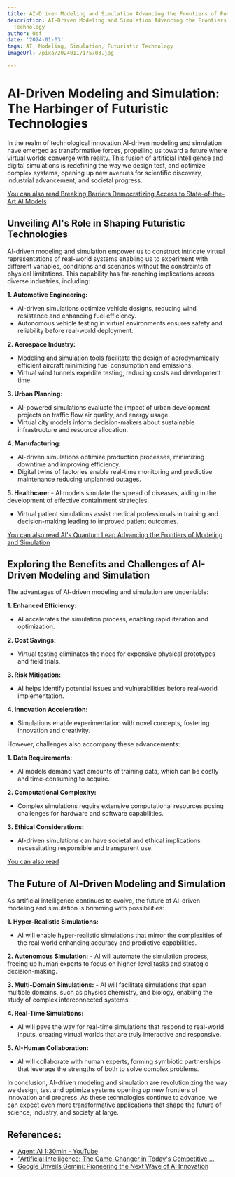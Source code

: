 ```yaml
---
title: AI-Driven Modeling and Simulation Advancing the Frontiers of Futuristic Technology
description: AI-Driven Modeling and Simulation Advancing the Frontiers of Futuristic
  Technology
author: Usf
date: '2024-01-03'
tags: AI, Modeling, Simulation, Futuristic Technology
imageUrl: /pixa/20240117175703.jpg

---
```

# AI-Driven Modeling and Simulation: The Harbinger of Futuristic Technologies

In the realm of technological  innovation AI-driven modeling and  simulation have emerged as transformative forces, propelling us toward  a  future  where virtual worlds converge with reality. This fusion of artificial intelligence and  digital simulations is redefining the way we design test, and optimize  complex systems, opening  up new avenues  for scientific discovery, industrial advancement, and societal progress.

[You can also read Breaking Barriers Democratizing Access  to  State-of-the-Art AI Models](Breaking%20Barriers%20Democratizing%20Access%20to%20State-of-the-Art%20AI%20Models)


## Unveiling AI's Role in Shaping Futuristic Technologies

AI-driven modeling and simulation empower us to construct intricate  virtual  representations of real-world systems enabling us to experiment with different variables, conditions and scenarios without the constraints of physical limitations. This capability has far-reaching implications  across diverse industries, including:

**1. Automotive Engineering:**
   - AI-driven simulations optimize vehicle designs, reducing wind resistance  and enhancing  fuel efficiency.
   - Autonomous vehicle testing in virtual environments ensures safety and reliability before real-world deployment.

**2. Aerospace  Industry:**
   - Modeling and  simulation tools  facilitate  the design of  aerodynamically efficient aircraft minimizing fuel consumption and emissions.
   - Virtual wind tunnels expedite testing, reducing costs and development time.

**3.  Urban Planning:**
   -  AI-powered simulations evaluate the impact of urban development projects on traffic flow air quality,  and energy usage.
   - Virtual city models inform decision-makers about sustainable infrastructure and resource  allocation.

**4. Manufacturing:**
   - AI-driven simulations optimize production processes, minimizing downtime and improving efficiency.
   - Digital  twins of factories enable  real-time monitoring and predictive  maintenance reducing unplanned outages.

**5. Healthcare:**
    - AI  models simulate the spread of diseases, aiding in the development of effective containment strategies.
   - Virtual patient simulations assist medical  professionals in training and decision-making leading to improved patient outcomes.

[You can also  read AI's Quantum Leap  Advancing  the Frontiers of Modeling and Simulation](AI%27s%20Quantum%20Leap%20Advancing%20the%20Frontiers%20of%20Modeling%20and%20Simulation)


## Exploring the Benefits and Challenges of AI-Driven Modeling and Simulation

The advantages of AI-driven modeling and simulation are undeniable:

**1. Enhanced Efficiency:**
   - AI  accelerates the simulation process, enabling rapid iteration and optimization.

**2. Cost Savings:**
   - Virtual testing  eliminates the need for expensive physical prototypes and field trials.

**3. Risk Mitigation:**
   -  AI helps identify potential issues and vulnerabilities before real-world implementation.

**4. Innovation Acceleration:**
   - Simulations enable experimentation with novel concepts,  fostering innovation and creativity.

However, challenges also accompany these advancements:

**1. Data Requirements:**
   -  AI models demand vast amounts of training data, which can be costly and time-consuming to acquire.

**2. Computational Complexity:**
   - Complex  simulations require extensive  computational resources posing challenges for hardware and  software capabilities.

**3. Ethical Considerations:**
   - AI-driven  simulations can have societal and ethical implications necessitating responsible and transparent use.

[You can also read ]()


## The Future of AI-Driven Modeling and Simulation

As artificial intelligence continues to evolve, the future  of AI-driven modeling and simulation is brimming with possibilities:

**1. Hyper-Realistic Simulations:**
   - AI will enable  hyper-realistic simulations that mirror  the complexities of the real world enhancing accuracy and predictive capabilities.

**2. Autonomous Simulation:**
    - AI will automate the simulation process, freeing up human experts to focus on higher-level tasks  and strategic decision-making.

**3. Multi-Domain Simulations:**
    - AI will facilitate simulations that span multiple domains, such as physics chemistry,  and biology,  enabling the study of complex interconnected systems.

**4.  Real-Time Simulations:**
   - AI will pave the way for real-time simulations that respond to real-world inputs, creating  virtual worlds that are truly interactive  and responsive.

**5. AI-Human Collaboration:**
   - AI will collaborate with human experts,  forming symbiotic partnerships that leverage  the strengths of both  to solve complex problems.

In conclusion, AI-driven modeling and simulation are revolutionizing  the way we design, test and optimize systems  opening up new frontiers  of  innovation and progress.  As these technologies continue to advance, we can expect even more transformative applications that shape  the future of  science, industry, and society at large.

## References:
- [Agent AI 1:30min - YouTube](https://www.youtube.com/watch?v=diGSpMgu7G0)
- ["Artificial Intelligence: The Game-Changer in Today's Competitive ...](https://www.linkedin.com/pulse/artificial-intelligence-game-changer-todays-business-landscape-keir--7hr4c?trk=public_post)
- [Google Unveils Gemini: Pioneering the Next Wave of AI Innovation](https://medium.com/squareshift/google-unveils-gemini-pioneering-the-next-wave-of-ai-innovation-4eb3759656c3)
